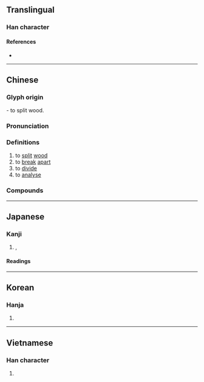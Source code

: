 {{character info}}
==Translingual==

===Han character===
{{Han char|rn=75|rad=木|as=04|sn=8|four=42921|canj=DHML|ids=⿰木斤}}

====References====
* {{Han ref|kx=0515.080|dkj=14538|dj=0903.090|hdz=21171.060|uh=6790|ud=26512|bh=AA52|bd=43602}}

----

==Chinese==
{{zh-forms}}

===Glyph origin===
{{Han etym}}
{{Han compound|ls=ic|木|斤|t1=wood|t2=axe}} - to split wood.

===Pronunciation===
{{zh-pron
|m=xī
|c=sik1,cik1
|c_note=cik1 - variant
|h=gd=xid5
|mn=qz:siak/tw,xm,zz:sek
|mn-t=sêg4
|mc=y
|oc=y
|ma=
|cat=v
}}

===Definitions===
{{zh-hanzi}}

# to [[split]] [[wood]]
# to [[break]] [[apart]]
# to [[divide]]
# to [[analyse]]

===Compounds===
{{zh-der|工作分析|偏析|化學分析|分析語|剖析|工程分析|利析秋毫|包析反應|彈痕分析|分析化學|光譜分析|分崩離析|個案分析|基本分析|剖心析肝|分析|分析法|圖形分析|焰色分析|技術分析|析骸易子|析酲|析理|政策分析|政治分析|析產|析骨而炊|研析|析居|析疑|毛舉縷析|易子析骸|數值分析|空間分析|析爨|條分縷析|析骸以爨|毫分縷析|研幾析理|父析子荷|析律貳端|析圭分土|析解|析出|析薪|析骨|析律舞文|析骨以爨|析縷分條|析疑匡謬|析毫剖釐|析析|析字|析圭擔爵|指紋分析|精神分析|透析|解析幾何|賞析|解析|鹽析作用|離析|蕩析|辨析|辯析|蕩析離居|解析函數|賞奇析疑|評析|解析批評|縷析|系統分析}}

----

==Japanese==

===Kanji===
{{ja-kanji|grade=c|rs=木04}}

# {{l|en|divide}}, {{l|en|split}}

====Readings====
{{ja-readings
|goon=しゃく
|kanon=せき
}}

----

==Korean==

===Hanja===
{{ko-hanja|hangeul=석|eumhun=|rv=seok|mr=sŏk|y=sek}}

# {{rfdef|ko|sort=木04}}

----

==Vietnamese==

===Han character===
{{vi-hantu|[[chiết]], [[tích]]|rs=木04}}

# {{rfdef|vi|sort=木04}}